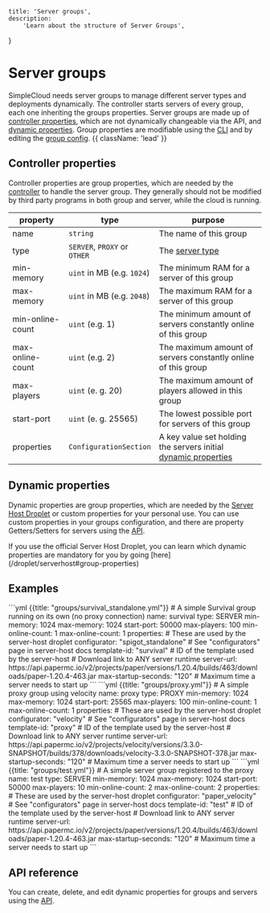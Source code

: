     title: 'Server groups',
    description:
        'Learn about the structure of Server Groups',
}

# Server groups
SimpleCloud needs server groups to manage different server types and deployments dynamically. The controller starts servers of every group, each one inheriting the groups properties.
Server groups are made up of [controller properties](#controller-properties), which are not dynamically changeable via the API, and [dynamic properties](#dynamic-properties).
Group properties are modifiable using the [CLI](/cli#server-group) and by editing the [group config](/structure). {{ className: 'lead' }}

## Controller properties
Controller properties are group properties, which are needed by the [controller](/controller) to handle the server group.
They generally should not be modified by third party programs in both group and server, while the cloud is running.

| property         | type                         | purpose                                                                               |
|------------------|------------------------------|---------------------------------------------------------------------------------------|
| name             | `string`                     | The name of this group                                                                |
| type             | `SERVER`, `PROXY` or `OTHER` | The [server type](/server#type)                                                       |
| min-memory       | `uint` in MB (e.g. `1024`)   | The minimum RAM for a server of this group                                            |
| max-memory       | `uint` in MB (e.g. `2048`)   | The maximum RAM for a server of this group                                            |
| min-online-count | `uint` (e.g. 1)              | The minimum amount of servers constantly online of this group                         |
| max-online-count | `uint` (e.g. 2)              | The maximum amount of servers constantly online of this group                         |
| max-players      | `uint` (e. g. 20)            | The maximum amount of players allowed in this group                                   |
| start-port       | `uint` (e. g. 25565)         | The lowest possible port for servers of this group                                    |
| properties       | `ConfigurationSection`       | A key value set holding the servers initial [dynamic properties](#dynamic-properties) |

## Dynamic properties
Dynamic properties are group properties, which are needed by the [Server Host Droplet](/droplet/serverhost) or custom properties for your personal use. You can use
custom properties in your groups configuration, and there are property Getters/Setters for servers using the [API](/api).

<Note>
    If you use the official Server Host Droplet, you can learn which dynamic properties are mandatory for you by going
    [here](/droplet/serverhost#group-properties)
</Note>

## Examples
<CodeGroup>
    ```yml {{title: "groups/survival_standalone.yml"}}
    # A simple Survival group running on its own (no proxy connection)
    name: survival
    type: SERVER
    min-memory: 1024
    max-memory: 1024
    start-port: 50000
    max-players: 100
    min-online-count: 1
    max-online-count: 1
    properties:
    # These are used by the server-host droplet
    configurator: "spigot_standalone" # See "configurators" page in server-host docs
    template-id: "survival" # ID of the template used by the server-host
    # Download link to ANY server runtime
    server-url: https://api.papermc.io/v2/projects/paper/versions/1.20.4/builds/463/downloads/paper-1.20.4-463.jar
    max-startup-seconds: "120" # Maximum time a server needs to start up
    ```
    ```yml {{title: "groups/proxy.yml"}}
    # A simple proxy group using velocity
    name: proxy
    type: PROXY
    min-memory: 1024
    max-memory: 1024
    start-port: 25565
    max-players: 100
    min-online-count: 1
    max-online-count: 1
    properties:
    # These are used by the server-host droplet
    configurator: "velocity" # See "configurators" page in server-host docs
    template-id: "proxy" # ID of the template used by the server-host
    # Download link to ANY server runtime
    server-url:
    https://api.papermc.io/v2/projects/velocity/versions/3.3.0-SNAPSHOT/builds/378/downloads/velocity-3.3.0-SNAPSHOT-378.jar
    max-startup-seconds: "120" # Maximum time a server needs to start up
    ```
    ```yml {{title: "groups/test.yml"}}
    # A simple server group registered to the proxy
    name: test
    type: SERVER
    min-memory: 1024
    max-memory: 1024
    start-port: 50000
    max-players: 10
    min-online-count: 2
    max-online-count: 2
    properties:
    # These are used by the server-host droplet
    configurator: "paper_velocity" # See "configurators" page in server-host docs
    template-id: "test" # ID of the template used by the server-host
    # Download link to ANY server runtime
    server-url: https://api.papermc.io/v2/projects/paper/versions/1.20.4/builds/463/downloads/paper-1.20.4-463.jar
    max-startup-seconds: "120" # Maximum time a server needs to start up
    ```
</CodeGroup>

## API reference
You can create, delete, and edit dynamic properties for groups and servers using the [API](/api#server-group).
